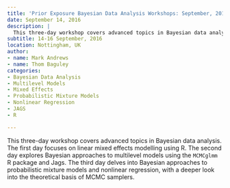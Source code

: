 ```yaml
---
title: 'Prior Exposure Bayesian Data Analysis Workshops: September, 2016'
date: September 14, 2016
description: |
  This three-day workshop covers advanced topics in Bayesian data analysis. The first day focuses on linear mixed effects modelling using R. The second day explores Bayesian approaches to multilevel models using the `MCMCglmm` R package and JAGS. The third day delves into Bayesian approaches to probabilistic mixture models and nonlinear regression, with a deeper look into the theoretical basis of MCMC samplers.
subtitle: 14-16 September, 2016
location: Nottingham, UK
author:
- name: Mark Andrews
- name: Thom Baguley
categories:
- Bayesian Data Analysis
- Multilevel Models
- Mixed Effects
- Probabilistic Mixture Models
- Nonlinear Regression
- JAGS
- R

---
```


This three-day workshop covers advanced topics in Bayesian data analysis. The first day focuses on linear mixed effects modelling using R. The second day explores Bayesian approaches to multilevel models using the `MCMCglmm` R package and Jags. The third day delves into Bayesian approaches to probabilistic mixture models and nonlinear regression, with a deeper look into the theoretical basis of MCMC samplers.
